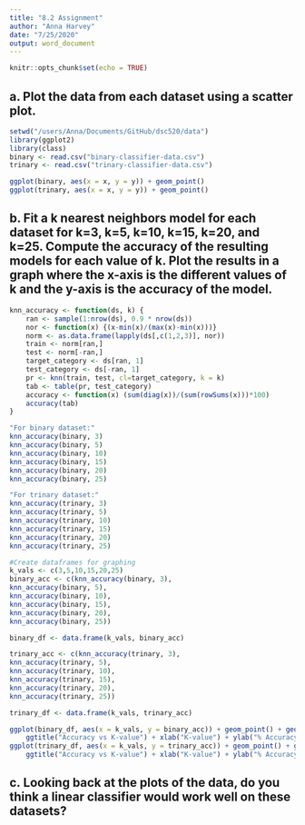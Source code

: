 ```yaml
---
title: "8.2 Assignment"
author: "Anna Harvey"
date: "7/25/2020"
output: word_document
---
```


```r
knitr::opts_chunk$set(echo = TRUE)
```

## a. Plot the data from each dataset using a scatter plot.
```r
setwd("/users/Anna/Documents/GitHub/dsc520/data")
library(ggplot2)
library(class)
binary <- read.csv("binary-classifier-data.csv")
trinary <- read.csv("trinary-classifier-data.csv")
```
```r
ggplot(binary, aes(x = x, y = y)) + geom_point()
ggplot(trinary, aes(x = x, y = y)) + geom_point()
```

## b. Fit a k nearest neighbors model for each dataset for k=3, k=5, k=10, k=15, k=20, and k=25. Compute the accuracy of the resulting models for each value of k. Plot the results in a graph where the x-axis is the different values of k and the y-axis is the accuracy of the model.

```r
knn_accuracy <- function(ds, k) {
    ran <- sample(1:nrow(ds), 0.9 * nrow(ds))
    nor <- function(x) {(x-min(x)/(max(x)-min(x)))}
    norm <- as.data.frame(lapply(ds[,c(1,2,3)], nor))
    train <- norm[ran,]
    test <- norm[-ran,]
    target_category <- ds[ran, 1]
    test_category <- ds[-ran, 1]
    pr <- knn(train, test, cl=target_category, k = k)
    tab <- table(pr, test_category)
    accuracy <- function(x) (sum(diag(x))/(sum(rowSums(x)))*100)
    accuracy(tab)
}
```
```r
"For binary dataset:"
knn_accuracy(binary, 3)
knn_accuracy(binary, 5)
knn_accuracy(binary, 10)
knn_accuracy(binary, 15)
knn_accuracy(binary, 20)
knn_accuracy(binary, 25)

"For trinary dataset:"
knn_accuracy(trinary, 3)
knn_accuracy(trinary, 5)
knn_accuracy(trinary, 10)
knn_accuracy(trinary, 15)
knn_accuracy(trinary, 20)
knn_accuracy(trinary, 25)
```
```r
#Create dataframes for graphing
k_vals <- c(3,5,10,15,20,25)
binary_acc <- c(knn_accuracy(binary, 3),
knn_accuracy(binary, 5),
knn_accuracy(binary, 10),
knn_accuracy(binary, 15),
knn_accuracy(binary, 20),
knn_accuracy(binary, 25))

binary_df <- data.frame(k_vals, binary_acc)

trinary_acc <- c(knn_accuracy(trinary, 3),
knn_accuracy(trinary, 5),
knn_accuracy(trinary, 10),
knn_accuracy(trinary, 15),
knn_accuracy(trinary, 20),
knn_accuracy(trinary, 25))

trinary_df <- data.frame(k_vals, trinary_acc)

ggplot(binary_df, aes(x = k_vals, y = binary_acc)) + geom_point() + geom_smooth() + 
    ggtitle("Accuracy vs K-value") + xlab("K-value") + ylab("% Accuracy")
ggplot(trinary_df, aes(x = k_vals, y = trinary_acc)) + geom_point() + geom_smooth() +
    ggtitle("Accuracy vs K-value") + xlab("K-value") + ylab("% Accuracy")
```


## c. Looking back at the plots of the data, do you think a linear classifier would work well on these datasets?
